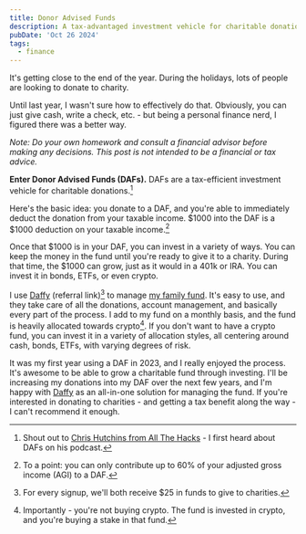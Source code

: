 ```yaml
---
title: Donor Advised Funds
description: A tax-advantaged investment vehicle for charitable donations.
pubDate: 'Oct 26 2024'
tags:
  - finance
---
```


It's getting close to the end of the year. During the holidays, lots of people are looking to donate to charity.

Until last year, I wasn't sure how to effectively do that. Obviously, you can just give cash, write a check, etc. - but being a personal finance nerd, I figured there was a better way.

_Note: Do your own homework and consult a financial advisor before making any decisions. This post is not intended to be a financial or tax advice._

**Enter Donor Advised Funds (DAFs).** DAFs are a tax-efficient investment vehicle for charitable donations.[^4]

Here's the basic idea: you donate to a DAF, and you're able to immediately deduct the donation from your taxable income. $1000 into the DAF is a $1000 deduction on your taxable income.[^3]

Once that $1000 is in your DAF, you can invest in a variety of ways. You can keep the money in the fund until you're ready to give it to a charity. During that time, the $1000 can grow, just as it would in a 401k or IRA. You can invest it in bonds, ETFs, or even crypto. 

I use [Daffy](https://www.daffy.org/kristian/invite) (referral link)[^1] to manage [my family fund](https://freemanfamilyfund.com). It's easy to use, and they take care of all the donations, account management, and basically every part of the process. I add to my fund on a monthly basis, and the fund is heavily allocated towards crypto[^2]. If you don't want to have a crypto fund, you can invest it in a variety of allocation styles, all centering around cash, bonds, ETFs, with varying degrees of risk.

It was my first year using a DAF in 2023, and I really enjoyed the process. It's awesome to be able to grow a charitable fund through investing. I'll be increasing my donations into my DAF over the next few years, and I'm happy with [Daffy](https://www.daffy.org/kristian/invite) as an all-in-one solution for managing the fund. If you're interested in donating to charities - and getting a tax benefit along the way - I can't recommend it enough.

[^1]: For every signup, we'll both receive $25 in funds to give to charities.
[^2]: Importantly - you're not buying crypto. The fund is invested in crypto, and you're buying a stake in that fund.
[^3]: To a point: you can only contribute up to 60% of your adjusted gross income (AGI) to a DAF.
[^4]: Shout out to [Chris Hutchins from All The Hacks](https://www.chrishutchins.com/) - I first heard about DAFs on his podcast.
